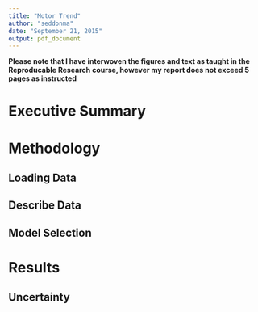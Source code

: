 ```yaml
---
title: "Motor Trend"
author: "seddonma"
date: "September 21, 2015"
output: pdf_document
---
```

**Please note that I have interwoven the figures and text as taught in the Reproducable Research course, however my report does not exceed 5 pages as instructed** 

# Executive Summary

# Methodology

## Loading Data

## Describe Data

## Model Selection

# Results

## Uncertainty



